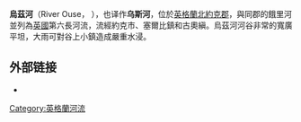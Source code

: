 {{Infobox River | river_name = 烏茲河
  | image_name = Ouse York.jpg
  | caption = [[約克|約克]]市的烏茲河
  | origin = 史維爾那伯，即林頓河畔烏茲附近
  | mouth = 亨伯河烏茲忽烈德
  | basin_countries = [[英格蘭|英格蘭]]
  | length = 55[[英里|英里]]
  | elevation = 9[[米_(單位)|米]] (30英尺)
  | discharge =
  | watershed = 
}}

'''烏茲河'''（River Ouse，{{IPAc-en|ˈ|uː|z}} {{respell|OOZ|<nowiki>'</nowiki>}}），也译作'''乌斯河'''，位於[[英格蘭|英格蘭]][[北約克郡|北約克郡]]，與同郡的餓里河並列為[[英國|英國]]第六長河流，流經約克市、塞爾比鎮和古奧縝。烏茲河河谷非常的寬廣平坦，大雨可對谷上小鎮造成嚴重水浸。

==外部链接==
* {{Commons category-inline|River Ouse, Yorkshire}}

[[Category:英格蘭河流|Category:英格蘭河流]]